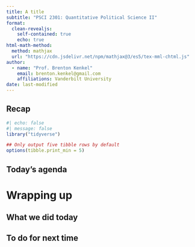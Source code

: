 ```yaml
---
title: A title
subtitle: "PSCI 2301: Quantitative Political Science II"
format:
  clean-revealjs:
    self-contained: true
    echo: true
html-math-method:
  method: mathjax
  url: "https://cdn.jsdelivr.net/npm/mathjax@3/es5/tex-mml-chtml.js"
author:
  - name: "Prof. Brenton Kenkel"
    email: brenton.kenkel@gmail.com
    affiliations: Vanderbilt University
date: last-modified
---
```



## Recap

```r
#| echo: false
#| message: false
library("tidyverse")

## Only output five tibble rows by default
options(tibble.print_min = 5)
```

## Today's agenda


# Wrapping up

## What we did today

## To do for next time
